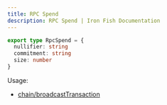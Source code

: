 ```yaml
---
title: RPC Spend
description: RPC Spend | Iron Fish Documentation
---
```

```typescript
export type RpcSpend = {
  nullifier: string
  commitment: string
  size: number
}
```

Usage: 
- [chain/broadcastTransaction](/developers/documentation/rpc/chain/broadcast_transaction)